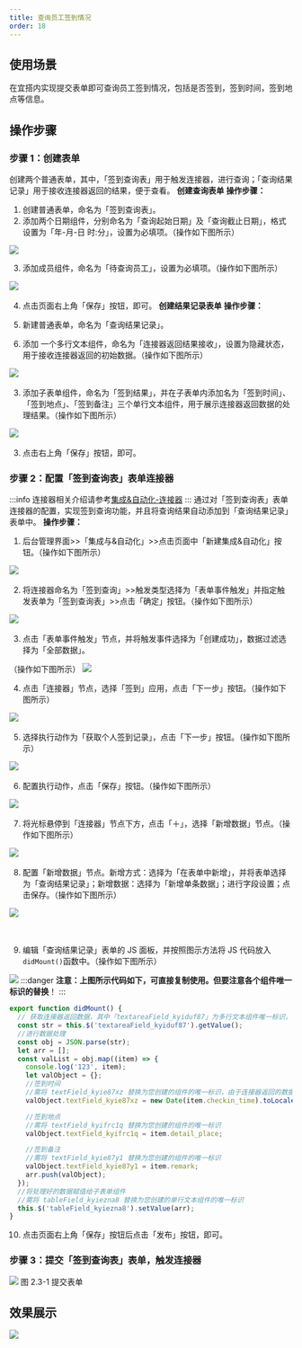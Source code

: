 ```yaml
---
title: 查询员工签到情况
order: 18
---
```


## 使用场景

在宜搭内实现提交表单即可查询员工签到情况，包括是否签到，签到时间，签到地点等信息。

## 操作步骤

### 步骤 1：创建表单

创建两个普通表单，其中，「签到查询表」用于触发连接器，进行查询；「查询结果记录」用于接收连接器返回的结果，便于查看。
**创建查询表单**
**操作步骤：**

1. 创建普通表单，命名为「签到查询表」。
1. 添加两个日期组件，分别命名为「查询起始日期」及「查询截止日期」，格式设置为「年-月-日 时:分」，设置为必填项。（操作如下图所示）

![](https://img.alicdn.com/imgextra/i3/O1CN0160YUq81lP1oyz9Sq5_!!6000000004810-2-tps-1912-898.png_.webp)

3. 添加成员组件，命名为「待查询员工」，设置为必填项。（操作如下图所示）

![](https://img.alicdn.com/imgextra/i4/O1CN01AZhG691MCKRUe9AtZ_!!6000000001398-2-tps-1917-885.png_.webp)
​

4. 点击页面右上角「保存」按钮，即可。
   **创建结果记录表单**
   **操作步骤：**

1. 新建普通表单，命名为「查询结果记录」。
1. 添加 一个多行文本组件，命名为「连接器返回结果接收」，设置为隐藏状态，用于接收连接器返回的初始数据。（操作如下图所示）

![](https://img.alicdn.com/imgextra/i2/O1CN01rIJA1T1xX49z4ii4d_!!6000000006452-2-tps-2878-1642.png_.webp)
​

3. 添加子表单组件，命名为「签到结果」，并在子表单内添加名为「签到时间」、「签到地点」、「签到备注」三个单行文本组件，用于展示连接器返回数据的处理结果。（操作如下图所示）

![](https://img.alicdn.com/imgextra/i1/O1CN01iJX3uA24eZxrGWAlZ_!!6000000007416-2-tps-2878-1642.png_.webp)
​

3. 点击右上角「保存」按钮，即可。

### 步骤 2：配置「签到查询表」表单连接器

:::info
连接器相关介绍请参考[集成&自动化-连接器](/docs/guide/concept/connector)
:::
通过对「签到查询表」表单连接器的配置，实现签到查询功能，并且将查询结果自动添加到「查询结果记录」表单中。
**操作步骤：**

1. 后台管理界面>>「集成与&自动化」>>点击页面中「新建集成&自动化」按钮。（操作如下图所示）

![](https://img.alicdn.com/imgextra/i1/O1CN01qPpZqJ28fH23qZHy2_!!6000000007959-2-tps-2876-1640.png_.webp)
​

2. 将连接器命名为「签到查询」>>触发类型选择为「表单事件触发」并指定触发表单为「签到查询表」>>点击「确定」按钮。（操作如下图所示）

![](https://img.alicdn.com/imgextra/i2/O1CN01ffgJUI1Jle8dVEKgP_!!6000000001069-2-tps-1912-886.png_.webp)
​

3. 点击「表单事件触发」节点，并将触发事件选择为「创建成功」，数据过滤选择为「全部数据」。

（操作如下图所示）
![](https://img.alicdn.com/imgextra/i2/O1CN01qKoV5m1ui6rSGWaah_!!6000000006070-2-tps-1920-955.png_.webp)
​

4. 点击「连接器」节点，选择「签到」应用，点击「下一步」按钮。（操作如下图所示）

![](https://img.alicdn.com/imgextra/i1/O1CN01zw1rMm24tEdrJchen_!!6000000007448-2-tps-1920-955.png_.webp)
​

5. 选择执行动作为「获取个人签到记录」，点击「下一步」按钮。（操作如下图所示）

![](https://img.alicdn.com/imgextra/i3/O1CN012KOkzT1slehJVfKOp_!!6000000005807-2-tps-1920-955.png_.webp)
​

6. 配置执行动作，点击「保存」按钮。（操作如下图所示）

![](https://img.alicdn.com/imgextra/i2/O1CN01JDWqlr1bS6JqMxKsg_!!6000000003463-2-tps-1920-955.png_.webp)
​

7. 将光标悬停到「连接器」节点下方，点击「＋」，选择「新增数据」节点。（操作如下图所示）

![](https://img.alicdn.com/imgextra/i1/O1CN01m9regJ1MnQWWZjYUy_!!6000000001479-2-tps-1920-955.png_.webp)
​

8. 配置「新增数据」节点。新增方式：选择为「在表单中新增」，并将表单选择为「查询结果记录」；新增数据：选择为「新增单条数据」；进行字段设置；点击保存。（操作如下图所示）

![](https://img.alicdn.com/imgextra/i2/O1CN01cMI6h81o6CNwIzJkd_!!6000000005175-2-tps-2878-1642.png_.webp)
​

​

9. 编辑「查询结果记录」表单的 JS 面板，并按照图示方法将 JS 代码放入`didMount()`函数中。（操作如下图所示）

![](https://img.alicdn.com/imgextra/i3/O1CN01HbjFlJ1TbFIkSk1ft_!!6000000002400-2-tps-2878-1640.png_.webp)
:::danger
**注意：**上图所示代码如下，可直接复制使用。但要**注意各个组件唯一标识的替换**！
:::

```javascript
export function didMount() {
  // 获取连接器返回数据，其中「textareaField_kyiduf87」为多行文本组件唯一标识，请注意替换，否则会失效哦！！！
  const str = this.$('textareaField_kyiduf87').getValue();
  //进行数据处理
  const obj = JSON.parse(str);
  let arr = [];
  const valList = obj.map((item) => {
    console.log('123', item);
    let valObject = {};
    //签到时间
    //需将 textField_kyie87xz 替换为您创建的组件的唯一标识，由于连接器返回的数据为时间戳，需要使用Date toLocaleString()方法进行转换。
    valObject.textField_kyie87xz = new Date(item.checkin_time).toLocaleString().replace(/:\d{1,2}$/, ' ');

    //签到地点
    //需将 textField_kyifrc1q 替换为您创建的组件的唯一标识
    valObject.textField_kyifrc1q = item.detail_place;

    //签到备注
    //需将 textField_kyie87y1 替换为您创建的组件的唯一标识
    valObject.textField_kyie87y1 = item.remark;
    arr.push(valObject);
  });
  //将处理好的数据赋值给子表单组件
  //需将 tableField_kyiezna8 替换为您创建的单行文本组件的唯一标识
  this.$('tableField_kyiezna8').setValue(arr);
}
```

10. 点击页面右上角「保存」按钮后点击「发布」按钮，即可。

### 步骤 3：提交「签到查询表」表单，触发连接器

![](https://img.alicdn.com/imgextra/i4/O1CN01Ptnk7K1nzKRUmCcqc_!!6000000005160-2-tps-2880-1640.png_.webp)
图 2.3-1 提交表单

## 效果展示

![](https://img.alicdn.com/imgextra/i2/O1CN01YhsPYH20OJRCuulJz_!!6000000006839-2-tps-2880-1640.png_.webp)
